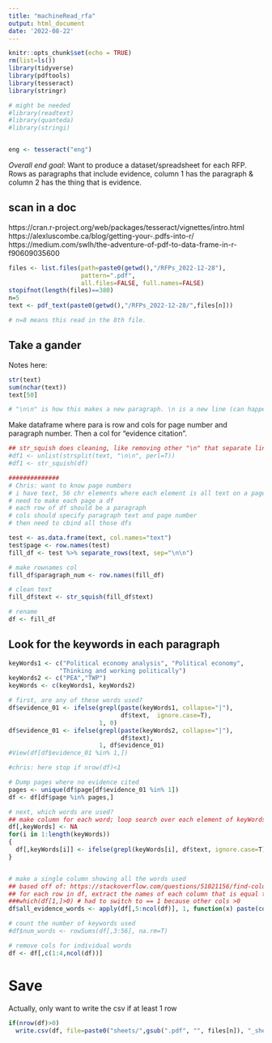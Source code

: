 ```yaml
---
title: "machineRead_rfa"
output: html_document
date: '2022-08-22'
---
```


```r
knitr::opts_chunk$set(echo = TRUE)
rm(list=ls())
library(tidyverse)
library(pdftools)
library(tesseract)
library(stringr)

# might be needed
#library(readtext)
#library(quanteda)
#library(stringi)


eng <- tesseract("eng")
```

*Overall end goal*: Want to produce a dataset/spreadsheet for each RFP. Rows as paragraphs that include evidence, column 1 has the paragraph & column 2 has the thing that is evidence.


## scan in a doc

https://cran.r-project.org/web/packages/tesseract/vignettes/intro.html
https://alexluscombe.ca/blog/getting-your-.pdfs-into-r/
https://medium.com/swlh/the-adventure-of-pdf-to-data-frame-in-r-f90609035600

```r
files <- list.files(path=paste0(getwd(),"/RFPs_2022-12-28"),
                    pattern=".pdf", 
                    all.files=FALSE, full.names=FALSE)
stopifnot(length(files)==380)
n=5
text <- pdf_text(paste0(getwd(),"/RFPs_2022-12-28/",files[n]))

# n=8 means this read in the 8th file.
```

## Take a gander

Notes here: 

```r
str(text)
sum(nchar(text))
text[50]

# "\n\n" is how this makes a new paragraph. \n is a new line (can happen midsentence).  pdf scans in by page; unlist mashes the pages together.
```

Make dataframe where para is row and cols for page number and paragraph number. Then a col for "evidence citation".

```r
## str_squish does cleaning, like removing other "\n" that separate lines, trimws, etc.
#df1 <- unlist(strsplit(text, "\n\n", perl=T))
#df1 <- str_squish(df)

##############
# Chris: want to know page numbers
# i have text, 56 chr elements where each element is all text on a page.
# need to make each page a df
# each row of df should be a paragraph
# cols should specify paragraph text and page number
# then need to cbind all those dfs

test <- as.data.frame(text, col.names="text")
test$page <- row.names(test)
fill_df <- test %>% separate_rows(text, sep="\n\n")

# make rownames col
fill_df$paragraph_num <- row.names(fill_df)

# clean text
fill_df$text <- str_squish(fill_df$text)

# rename
df <- fill_df
```



## Look for the keywords in each paragraph

```r
keyWords1 <- c("Political economy analysis", "Political economy", 
              "Thinking and working politically")
keyWords2 <- c("PEA","TWP")
keyWords <- c(keyWords1, keyWords2)

# first, are any of these words used?
df$evidence_01 <- ifelse(grepl(paste(keyWords1, collapse="|"), 
                               df$text,  ignore.case=T), 
                         1, 0)
df$evidence_01 <- ifelse(grepl(paste(keyWords2, collapse="|"), 
                               df$text), 
                         1, df$evidence_01)
#View(df[df$evidence_01 %in% 1,])

#chris: here stop if nrow(df)<1

# Dump pages where no evidence cited
pages <- unique(df$page[df$evidence_01 %in% 1])
df <- df[df$page %in% pages,]

# next, which words are used?
## make column for each word; loop search over each element of keyWords
df[,keyWords] <- NA
for(i in 1:length(keyWords))
{
  df[,keyWords[i]] <- ifelse(grepl(keyWords[i], df$text, ignore.case=T), 1, 0)
}


# make a single column showing all the words used
## based off of: https://stackoverflow.com/questions/51021156/find-column-index-where-row-value-is-greater-than-zero-in-r
## for each row in df, extract the names of each column that is equal to 1, then collapse into one vector and separate with commas.
###which(df[1,]>0) # had to switch to == 1 because other cols >0
df$all_evidence_words <- apply(df[,5:ncol(df)], 1, function(x) paste(colnames(df[,5:ncol(df)])[which(x == 1)], collapse = ", "))

# count the number of keywords used
#df$num_words <- rowSums(df[,3:56], na.rm=T)

# remove cols for individual words
df <- df[,c(1:4,ncol(df))]
```


# Save

Actually, only want to write the csv if at least 1 row

```r
if(nrow(df)>0)
  write.csv(df, file=paste0("sheets/",gsub(".pdf", "", files[n]), "_sheet.csv"), row.names = FALSE)
```

